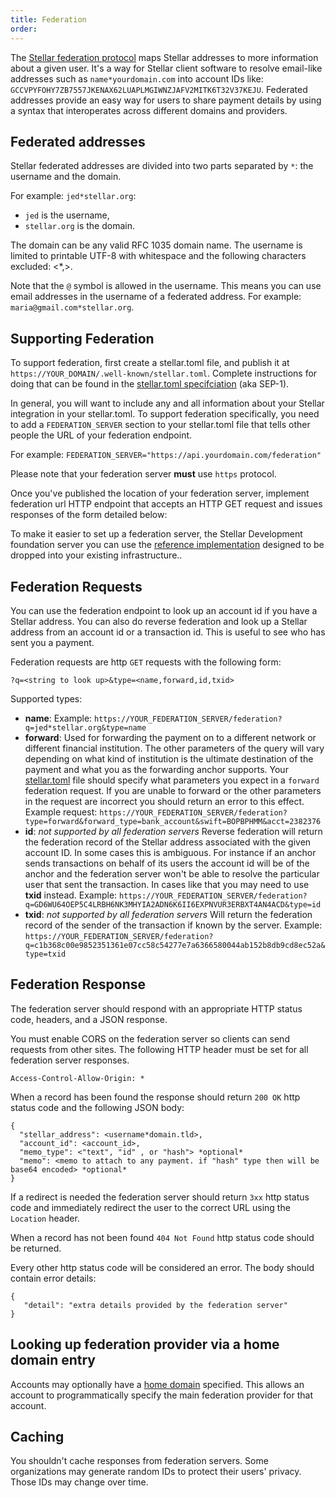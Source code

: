 ```yaml
---
title: Federation
order:
---
```



The [Stellar federation protocol](https://github.com/stellar/stellar-protocol/blob/master/ecosystem/sep-0002.md) maps Stellar addresses to more information about a given user. It's a way for Stellar client software to resolve email-like addresses such as `name*yourdomain.com` into account IDs like: `GCCVPYFOHY7ZB7557JKENAX62LUAPLMGIWNZJAFV2MITK6T32V37KEJU`. Federated addresses provide an easy way for users to share payment details by using a syntax that interoperates across different domains and providers.

## Federated addresses

Stellar federated addresses are divided into two parts separated by `*`: the username and the domain.

For example: `jed*stellar.org`:

- `jed` is the username,
- `stellar.org` is the domain.

The domain can be any valid RFC 1035 domain name. The username is limited to printable UTF-8 with whitespace and the following characters excluded: <\*,>.

Note that the `@` symbol is allowed in the username. This means you can use email addresses in the username of a federated address. For example: `maria@gmail.com*stellar.org`.

## Supporting Federation

To support federation, first create a stellar.toml file, and publish it at `https://YOUR_DOMAIN/.well-known/stellar.toml`. Complete instructions for doing that can be found in the [stellar.toml specifciation](https://github.com/stellar/stellar-protocol/blob/master/ecosystem/sep-0001.md) (aka SEP-1).

In general, you will want to include any and all information about your Stellar integration in your stellar.toml. To support federation specifically, you need to add a `FEDERATION_SERVER` section to your stellar.toml file that tells other people the URL of your federation endpoint.

For example: `FEDERATION_SERVER="https://api.yourdomain.com/federation"`

Please note that your federation server **must** use `https` protocol.

Once you've published the location of your federation server, implement federation url HTTP endpoint that accepts an HTTP GET request and issues responses of the form detailed below:

<Alert>

To make it easier to set up a federation server, the Stellar Development foundation server you can use the [reference implementation](https://github.com/stellar/go/tree/master/services/federation) designed to be dropped into your existing infrastructure..

</Alert>

## Federation Requests

You can use the federation endpoint to look up an account id if you have a Stellar address. You can also do reverse federation and look up a Stellar address from an account id or a transaction id. This is useful to see who has sent you a payment.

Federation requests are http `GET` requests with the following form:

`?q=<string to look up>&type=<name,forward,id,txid>`

Supported types:

- **name**: Example: `https://YOUR_FEDERATION_SERVER/federation?q=jed*stellar.org&type=name`
- **forward**: Used for forwarding the payment on to a different network or different financial institution. The other parameters of the query will vary depending on what kind of institution is the ultimate destination of the payment and what you as the forwarding anchor supports. Your [stellar.toml](https://github.com/stellar/stellar-protocol/blob/master/ecosystem/sep-0001.md) file should specify what parameters you expect in a `forward` federation request. If you are unable to forward or the other parameters in the request are incorrect you should return an error to this effect. Example request: `https://YOUR_FEDERATION_SERVER/federation?type=forward&forward_type=bank_account&swift=BOPBPHMM&acct=2382376`
- **id**: _not supported by all federation servers_ Reverse federation will return the federation record of the Stellar address associated with the given account ID. In some cases this is ambiguous. For instance if an anchor sends transactions on behalf of its users the account id will be of the anchor and the federation server won't be able to resolve the particular user that sent the transaction. In cases like that you may need to use **txid** instead. Example: `https://YOUR_FEDERATION_SERVER/federation?q=GD6WU64OEP5C4LRBH6NK3MHYIA2ADN6K6II6EXPNVUR3ERBXT4AN4ACD&type=id`
- **txid**: _not supported by all federation servers_ Will return the federation record of the sender of the transaction if known by the server. Example: `https://YOUR_FEDERATION_SERVER/federation?q=c1b368c00e9852351361e07cc58c54277e7a6366580044ab152b8db9cd8ec52a&type=txid`

## Federation Response

The federation server should respond with an appropriate HTTP status code, headers, and a JSON response.

You must enable CORS on the federation server so clients can send requests from other sites. The following HTTP header must be set for all federation server responses.

```
Access-Control-Allow-Origin: *
```

When a record has been found the response should return `200 OK` http status code and the following JSON body:

```
{
  "stellar_address": <username*domain.tld>,
  "account_id": <account_id>,
  "memo_type": <"text", "id" , or "hash"> *optional*
  "memo": <memo to attach to any payment. if "hash" type then will be base64 encoded> *optional*
}
```

If a redirect is needed the federation server should return `3xx` http status code and immediately redirect the user to the correct URL using the `Location` header.

When a record has not been found `404 Not Found` http status code should be returned.

Every other http status code will be considered an error. The body should contain error details:

```
{
   "detail": "extra details provided by the federation server"
}
```

## Looking up federation provider via a home domain entry

Accounts may optionally have a [home domain](link) specified. This allows an account to programmatically specify the main federation provider for that account.

## Caching

You shouldn't cache responses from federation servers. Some organizations may generate random IDs to protect their users' privacy. Those IDs may change over time.
